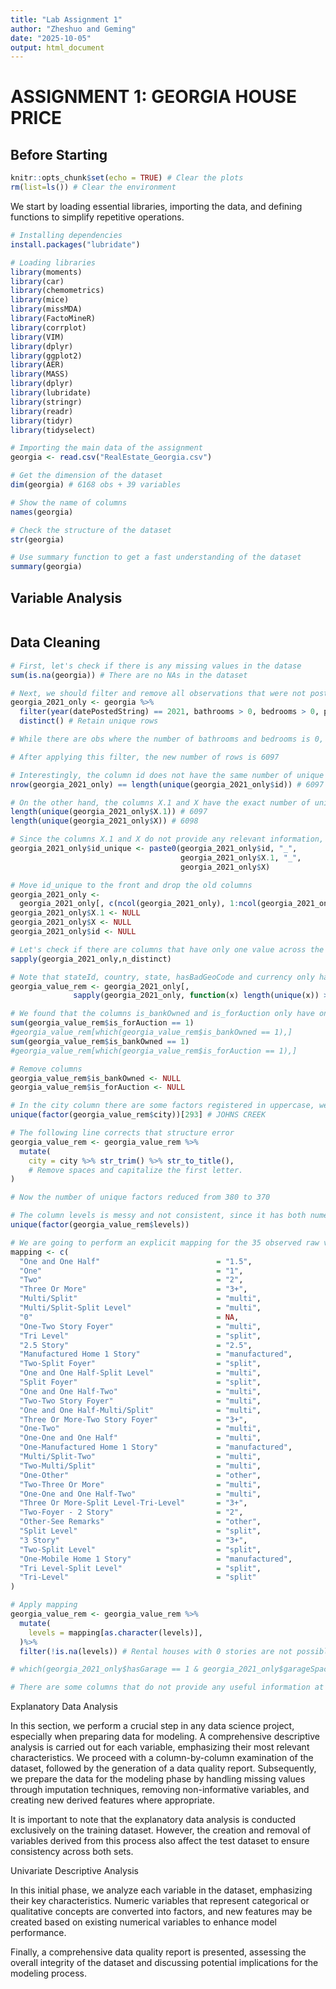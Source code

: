 ```yaml
---
title: "Lab Assignment 1"
author: "Zheshuo and Geming"
date: "2025-10-05"
output: html_document
---
```


# ASSIGNMENT 1: GEORGIA HOUSE PRICE

## Before Starting

```r
knitr::opts_chunk$set(echo = TRUE) # Clear the plots
rm(list=ls()) # Clear the environment
```

We start by loading essential libraries, importing the data, and defining functions to simplify repetitive operations.

```r
# Installing dependencies
install.packages("lubridate")
```

```r
# Loading libraries
library(moments)
library(car)
library(chemometrics)
library(mice)
library(missMDA)
library(FactoMineR)
library(corrplot)
library(VIM)
library(dplyr)
library(ggplot2)
library(AER)
library(MASS)
library(dplyr)
library(lubridate)
library(stringr)
library(readr)
library(tidyr)
library(tidyselect)
```

```r
# Importing the main data of the assignment
georgia <- read.csv("RealEstate_Georgia.csv")
```

```r
# Get the dimension of the dataset
dim(georgia) # 6168 obs + 39 variables
```

```r
# Show the name of columns
names(georgia)
```

```r
# Check the structure of the dataset
str(georgia)
```

```r
# Use summary function to get a fast understanding of the dataset
summary(georgia)
```

## Variable Analysis

```r

```

## Data Cleaning

```r
# First, let's check if there is any missing values in the datase
sum(is.na(georgia)) # There are no NAs in the dataset
```


```r
# Next, we should filter and remove all observations that were not posted in 2021 and some validation based on common sense like bathrooms and bedrooms should be higher than 0.
georgia_2021_only <- georgia %>%
  filter(year(datePostedString) == 2021, bathrooms > 0, bedrooms > 0, price > 0) %>%
  distinct() # Retain unique rows

# While there are obs where the number of bathrooms and bedrooms is 0, there are no obs where the price is lower o equal to 0: length(which(georgia$price > 0)) == 6168

# After applying this filter, the new number of rows is 6097

```

```r
# Interestingly, the column id does not have the same number of unique values as the number of obs.
nrow(georgia_2021_only) == length(unique(georgia_2021_only$id)) # 6097 vs 5448

# On the other hand, the columns X.1 and X have the exact number of unique values as rows
length(unique(georgia_2021_only$X.1)) # 6097
length(unique(georgia_2021_only$X)) # 6098

# Since the columns X.1 and X do not provide any relevant information, we are just going to concatenate them to the tail of the column id, so it will have a unique value for every obs. Although the id itself is neither useful, we can still use it to identify the observations.
georgia_2021_only$id_unique <- paste0(georgia_2021_only$id, "_", 
                                      georgia_2021_only$X.1, "_", 
                                      georgia_2021_only$X)

# Move id_unique to the front and drop the old columns
georgia_2021_only <-
  georgia_2021_only[, c(ncol(georgia_2021_only), 1:ncol(georgia_2021_only)-1)]
georgia_2021_only$X.1 <- NULL
georgia_2021_only$X <- NULL
georgia_2021_only$id <- NULL

```

```r
# Let's check if there are columns that have only one value across the dataset
sapply(georgia_2021_only,n_distinct)

# Note that stateId, country, state, hasBadGeoCode and currency only have one factor throughout the dataset (16, USA, GA, 0, USD). These columns do not provide anything to the posterior analysis, so they should be eliminated. The following line removes all constant columns.
georgia_value_rem <- georgia_2021_only[,
              sapply(georgia_2021_only, function(x) length(unique(x)) > 1)]

```

```r
# We found that the columns is_bankOwned and is_forAuction only have one positive case for each of them in the filtered dataset. We should also remove these columns, since 99% of the rows have 0 in these two columns.
sum(georgia_value_rem$is_forAuction == 1)
#georgia_value_rem[which(georgia_value_rem$is_bankOwned == 1),]
sum(georgia_value_rem$is_bankOwned == 1)
#georgia_value_rem[which(georgia_value_rem$is_forAuction == 1),]

# Remove columns
georgia_value_rem$is_bankOwned <- NULL
georgia_value_rem$is_forAuction <- NULL
```

```r
# In the city column there are some factors registered in uppercase, we can also remove white spaces that might appear at the beginning and the end of each city.
unique(factor(georgia_value_rem$city))[293] # JOHNS CREEK

# The following line corrects that structure error
georgia_value_rem <- georgia_value_rem %>%
  mutate(
    city = city %>% str_trim() %>% str_to_title(),
    # Remove spaces and capitalize the first letter.
)

# Now the number of unique factors reduced from 380 to 370

```

```r
# The column levels is messy and not consistent, since it has both numeric and categorical labels
unique(factor(georgia_value_rem$levels))

# We are going to perform an explicit mapping for the 35 observed raw values
mapping <- c(
  "One and One Half"                          = "1.5",
  "One"                                       = "1",
  "Two"                                       = "2",
  "Three Or More"                             = "3+",
  "Multi/Split"                               = "multi",
  "Multi/Split-Split Level"                   = "multi",
  "0"                                         = NA,
  "One-Two Story Foyer"                       = "multi",
  "Tri Level"                                 = "split",
  "2.5 Story"                                 = "2.5",
  "Manufactured Home 1 Story"                 = "manufactured",
  "Two-Split Foyer"                           = "split",
  "One and One Half-Split Level"              = "multi",
  "Split Foyer"                               = "split",
  "One and One Half-Two"                      = "multi",
  "Two-Two Story Foyer"                       = "multi",
  "One and One Half-Multi/Split"              = "multi",
  "Three Or More-Two Story Foyer"             = "3+",
  "One-Two"                                   = "multi",
  "One-One and One Half"                      = "multi",
  "One-Manufactured Home 1 Story"             = "manufactured",
  "Multi/Split-Two"                           = "multi",
  "Two-Multi/Split"                           = "multi",
  "One-Other"                                 = "other",
  "Two-Three Or More"                         = "multi",
  "One-One and One Half-Two"                  = "multi",
  "Three Or More-Split Level-Tri-Level"       = "3+",
  "Two-Foyer - 2 Story"                       = "2",
  "Other-See Remarks"                         = "other",
  "Split Level"                               = "split",
  "3 Story"                                   = "3+",
  "Two-Split Level"                           = "split",
  "One-Mobile Home 1 Story"                   = "manufactured",
  "Tri Level-Split Level"                     = "split",
  "Tri-Level"                                 = "split"
)

# Apply mapping
georgia_value_rem <- georgia_value_rem %>%
  mutate(
    levels = mapping[as.character(levels)],
  )%>%
  filter(!is.na(levels)) # Rental houses with 0 stories are not possible, they need removing

```


```r
# which(georgia_2021_only$hasGarage == 1 & georgia_2021_only$garageSpaces == 0) -> is that even possible?
```

```r
# There are some columns that do not provide any useful information at all, like description, streetAddress, ... Can we eliminate them?
```


\newpage

Explanatory Data Analysis

In this section, we perform a crucial step in any data science project, especially when preparing data for modeling. A comprehensive descriptive analysis is carried out for each variable, emphasizing their most relevant characteristics. We proceed with a column-by-column examination of the dataset, followed by the generation of a data quality report. Subsequently, we prepare the data for the modeling phase by handling missing values through imputation techniques, removing non-informative variables, and creating new derived features where appropriate.

It is important to note that the explanatory data analysis is conducted exclusively on the training dataset. However, the creation and removal of variables derived from this process also affect the test dataset to ensure consistency across both sets.


Univariate Descriptive Analysis

In this initial phase, we analyze each variable in the dataset, emphasizing their key characteristics. Numeric variables that represent categorical or qualitative concepts are converted into factors, and new features may be created based on existing numerical variables to enhance model performance.

Finally, a comprehensive data quality report is presented, assessing the overall integrity of the dataset and discussing potential implications for the modeling process.




